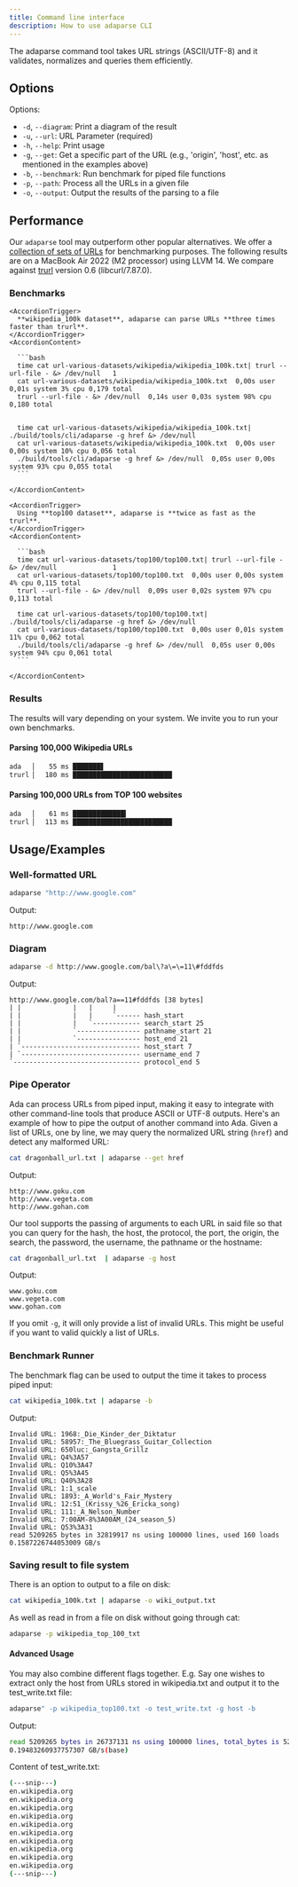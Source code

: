 ```yaml
---
title: Command line interface
description: How to use adaparse CLI
---
```


The adaparse command tool takes URL strings (ASCII/UTF-8) and it validates, normalizes and queries them efficiently.

## Options

Options:

- `-d`, `--diagram`: Print a diagram of the result
- `-u`, `--url`: URL Parameter (required)
- `-h`, `--help`: Print usage
- `-g`, `--get`: Get a specific part of the URL (e.g., 'origin', 'host', etc. as mentioned in the examples above)
- `-b`, `--benchmark`: Run benchmark for piped file functions
- `-p`, `--path`: Process all the URLs in a given file
- `-o`, `--output`: Output the results of the parsing to a file

## Performance

Our `adaparse` tool may outperform other popular alternatives. We offer a [collection of
sets of URLs](https://github.com/ada-url/url-various-datasets) for benchmarking purposes.
The following results are on a MacBook Air 2022 (M2 processor) using LLVM 14. We
compare against [trurl](https://github.com/curl/trurl) version 0.6 (libcurl/7.87.0).

### Benchmarks

<Accordion type="multiple" collapsible>

  <AccordionItem value="faq-1">

    <AccordionTrigger>
      **wikipedia_100k dataset**, adaparse can parse URLs **three times faster than trurl**.
    </AccordionTrigger>
    <AccordionContent>

      ```bash
      time cat url-various-datasets/wikipedia/wikipedia_100k.txt| trurl --url-file - &> /dev/null   1
      cat url-various-datasets/wikipedia/wikipedia_100k.txt  0,00s user 0,01s system 3% cpu 0,179 total
      trurl --url-file - &> /dev/null  0,14s user 0,03s system 98% cpu 0,180 total


      time cat url-various-datasets/wikipedia/wikipedia_100k.txt| ./build/tools/cli/adaparse -g href &> /dev/null
      cat url-various-datasets/wikipedia/wikipedia_100k.txt  0,00s user 0,00s system 10% cpu 0,056 total
      ./build/tools/cli/adaparse -g href &> /dev/null  0,05s user 0,00s system 93% cpu 0,055 total
      ```

    </AccordionContent>

  </AccordionItem>

  <AccordionItem value="faq-2">

    <AccordionTrigger>
      Using **top100 dataset**, adaparse is **twice as fast as the trurl**.
    </AccordionTrigger>
    <AccordionContent>

      ```bash
      time cat url-various-datasets/top100/top100.txt| trurl --url-file - &> /dev/null              1
      cat url-various-datasets/top100/top100.txt  0,00s user 0,00s system 4% cpu 0,115 total
      trurl --url-file - &> /dev/null  0,09s user 0,02s system 97% cpu 0,113 total

      time cat url-various-datasets/top100/top100.txt| ./build/tools/cli/adaparse -g href &> /dev/null
      cat url-various-datasets/top100/top100.txt  0,00s user 0,01s system 11% cpu 0,062 total
      ./build/tools/cli/adaparse -g href &> /dev/null  0,05s user 0,00s system 94% cpu 0,061 total
      ```

    </AccordionContent>

  </AccordionItem>

</Accordion>

### Results

The results will vary depending on your system. We invite you to run your own benchmarks.

#### Parsing 100,000 Wikipedia URLs

```bash
ada   ▏   55 ms ███████▋
trurl ▏  180 ms █████████████████████████
```

#### Parsing 100,000 URLs from TOP 100 websites

```bash
ada   ▏   61 ms █████████████▍
trurl ▏  113 ms █████████████████████████
```

## Usage/Examples

### Well-formatted URL

```bash
adaparse "http://www.google.com"
```

Output:

```
http://www.google.com
```

### Diagram

```bash
adaparse -d http://www.google.com/bal\?a\=\=11\#fddfds
```

Output:

```
http://www.google.com/bal?a==11#fddfds [38 bytes]
| |             |   |     |
| |             |   |     `------ hash_start
| |             |   `------------ search_start 25
| |             `---------------- pathname_start 21
| |             `---------------- host_end 21
| `------------------------------ host_start 7
| `------------------------------ username_end 7
`-------------------------------- protocol_end 5
```

### Pipe Operator

Ada can process URLs from piped input, making it easy to integrate with other command-line tools
that produce ASCII or UTF-8 outputs. Here's an example of how to pipe the output of another command into Ada.
Given a list of URLs, one by line, we may query the normalized URL string (`href`) and detect any malformed URL:

```bash
cat dragonball_url.txt | adaparse --get href
```

Output:
```
http://www.goku.com
http://www.vegeta.com
http://www.gohan.com

```

Our tool supports the passing of arguments to each URL in said file so
that you can query for the hash, the host, the protocol, the port,
the origin, the search, the password, the username, the pathname
or the hostname:

```bash
cat dragonball_url.txt  | adaparse -g host
```

Output:
```
www.goku.com
www.vegeta.com
www.gohan.com
```

If you omit `-g`, it will only provide a list of invalid URLs. This might be
useful if you want to valid quickly a list of URLs.

### Benchmark Runner

The benchmark flag can be used to output the time it takes to process piped input:

```bash
cat wikipedia_100k.txt | adaparse -b
```

Output:
```
Invalid URL: 1968:_Die_Kinder_der_Diktatur
Invalid URL: 58957:_The_Bluegrass_Guitar_Collection
Invalid URL: 650luc:_Gangsta_Grillz
Invalid URL: Q4%3A57
Invalid URL: Q10%3A47
Invalid URL: Q5%3A45
Invalid URL: Q40%3A28
Invalid URL: 1:1_scale
Invalid URL: 1893:_A_World's_Fair_Mystery
Invalid URL: 12:51_(Krissy_%26_Ericka_song)
Invalid URL: 111:_A_Nelson_Number
Invalid URL: 7:00AM-8%3A00AM_(24_season_5)
Invalid URL: Q53%3A31
read 5209265 bytes in 32819917 ns using 100000 lines, used 160 loads
0.1587226744053009 GB/s
```

### Saving result to file system

There is an option to output to a file on disk:

```bash
cat wikipedia_100k.txt | adaparse -o wiki_output.txt
```

As well as read in from a file on disk without going through cat:

```bash
adaparse -p wikipedia_top_100_txt
```

#### Advanced Usage

You may also combine different flags together. E.g. Say one wishes to extract only the host from URLs stored in wikipedia.txt and output it to the test_write.txt file:

```bash
adaparse" -p wikipedia_top100.txt -o test_write.txt -g host -b
```

Output:
```bash
read 5209265 bytes in 26737131 ns using 100000 lines, total_bytes is 5209265 used 160 loads
0.19483260937757307 GB/s(base)
```

Content of test_write.txt:
```bash
(---snip---)
en.wikipedia.org
en.wikipedia.org
en.wikipedia.org
en.wikipedia.org
en.wikipedia.org
en.wikipedia.org
en.wikipedia.org
en.wikipedia.org
en.wikipedia.org
en.wikipedia.org
(---snip---)
```